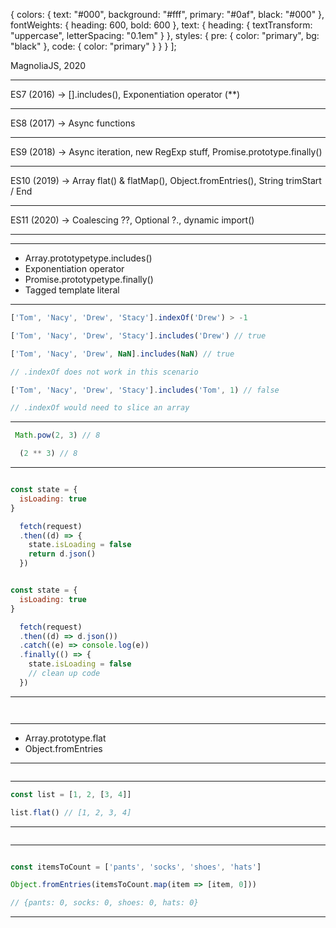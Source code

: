 
  {
    colors: {
      text: "#000",
      background: "#fff",
      primary: "#0af",
      black: "#000"
    },
    fontWeights: {
      heading: 600,
      bold: 600
    },
    text: {
      heading: {
        textTransform: "uppercase",
        letterSpacing: "0.1em"
      }
    },
    styles: {
      pre: {
        color: "primary",
        bg: "black"
      },
      code: {
        color: "primary"
      }
    }
  }
];

<div style={{marginLeft: '65px'}}>

<Title text="ES8, ES9, ES10+… Let’s explore JavaScript’s exciting new features"> </Title>

<p style={{marginTop: '75px'}}> MagnoliaJS, 2020 </p>

 </div>

 ---

 <Title text="About me" />

- Developer Advocate Engineer at <em>Auth0</em>
- <em>egghead.io</em> instructor
- Catch me on <em>tylerclark.dev</em>
- Live streaming on <em>twitch.tv/livewithtyler</em>

<Footer />

---

 <Title text="What this talk is" />

 - Review JS edition releases
 - Discuss current JS features you <em>might not be aware of</em>
 - Talk about features <em>looking to come out soon</em>

---

 <Title text="JS Buzzwords" />

- <em>ECMAScript</em>: Or "ES", is a scripting-language specification standardized by Ecma International (1994).
- <em>Edition</em>: (ECMAScript + edition-year) or (ES + edition-number) or (ES + Edition-year)
- <em>TC39</em>: Short for technical committee 39. This committee controls the evolution of JS. They meet on a regular basis and minutes are recorded.
- <em>Stages (0 - 4)</em>: Proposals for new JS features have to go through "stages" before added.

<Footer />

---

 <Title text="The Evolution of JS" />

<br />
<br />

<p><em>Edition 1 (1997)</em> -> First Edition</p>
 <hr />
<p><em>Edition 2 (1998)</em> -> Editorial changes</p>
 <hr />
<p><em>Edition 3 (1999) </em>-> Regex, try / catch, better Errors, etc.</p>
 <hr />
<p><em>Edition 4 (2003)</em> -> Abandoned (some features added to version 6)</p>
 <hr />
<p><em>Edition 5 (2009) </em>-> strict mode, getters, setters,</p>
 <hr />
<p><em>Edition 6 (2015)</em> -> 🔥 Explosion of new stuff 🔥</p>
  <hr />

---

<Title text="ES6" />

<div style={{display: 'flex', justifyContent: 'space-around'}}>
  <div>
    <ul>
      <li> let & const </li>
      <li> spread & rest operators </li>
      <li> Generators </li>
      <li> Classes </li>
      <li> Promises </li>
    </ul>
    </div>
    <div>
    <ul>
      <li> Arrow functions </li>
      <li> Map & Set </li>
      <li> Proxies </li>
      <li> Default Params </li>
      <li> Template strings </li>
      <li> Tons more! </li>
    </ul>
  </div>
</div>

---

<h3 style={{textAlign: 'center'}}> <em>It was to much</em></h3>

---

<Title text="A needed change" />

- Smaller, more frequent releases

---


 <Title text="What did I miss?"></Title>

  ES7 (2016) -> [].includes(), Exponentiation operator (**)
   <hr />
  ES8 (2017) -> Async functions
   <hr />
  ES9 (2018) -> Async iteration, new RegExp stuff, Promise.prototype.finally()
   <hr />
  ES10 (2019) -> Array flat() & flatMap(), Object.fromEntries(), String trimStart / End
  <hr />
  ES11 (2020) -> Coalescing ??, Optional ?., dynamic import()
<hr />

  ---

   <Title text="First up 🍎"></Title>

   - Array.prototypetype.includes()
   - Exponentiation operator
   - Promise.prototypetype.finally()
   - Tagged template literal

---


  <CodeSurferLayout>

  ```js title="ES7: Includes"
['Tom', 'Nacy', 'Drew', 'Stacy'].indexOf('Drew') > -1
  ```

```js title="ES7: Includes"
['Tom', 'Nacy', 'Drew', 'Stacy'].includes('Drew') // true
```

```js title="ES7: Includes"
['Tom', 'Nacy', 'Drew', NaN].includes(NaN) // true

// .indexOf does not work in this scenario

```

```js title="ES7: Includes"
['Tom', 'Nacy', 'Drew', 'Stacy'].includes('Tom', 1) // false

// .indexOf would need to slice an array

```

  </CodeSurferLayout>

  ---

<CodeSurferLayout>

  ```js title="ES7: Math.pow"
   Math.pow(2, 3) // 8
  ```

```js title="ES7: **"
  (2 ** 3) // 8
```

  </CodeSurferLayout>

---

<CodeSurferLayout>

```js title="ES8: Promise.prototype.finally()"

const state = {
  isLoading: true
}

  fetch(request)
  .then((d) => {
    state.isLoading = false
    return d.json()
  })
```

```js title="ES8: finally()"

const state = {
  isLoading: true
}

  fetch(request)
  .then((d) => d.json())
  .catch((e) => console.log(e))
  .finally(() => {
    state.isLoading = false
    // clean up code
  })
```

  </CodeSurferLayout>

---

<CodeSurferLayout>

```js title="ES9: Tagged Template Literal"



```

  </CodeSurferLayout>

---

<Title text="Next with help from wes "></Title>

- Array.prototype.flat
- Object.fromEntries

---

<Img url="./wes-flat.png" />

---

  <CodeSurferLayout>

  ```js title="Array.prototype.flat()"
const list = [1, 2, [3, 4]]

list.flat() // [1, 2, 3, 4]
  ```

  </CodeSurferLayout>

  ---

<Img url="./wes-from.png" />

  ---

<CodeSurferLayout>

  ```js title="Object.fromEntries"

const itemsToCount = ['pants', 'socks', 'shoes', 'hats']

Object.fromEntries(itemsToCount.map(item => [item, 0]))

// {pants: 0, socks: 0, shoes: 0, hats: 0}

  ```

  </CodeSurferLayout>

  ---

<Title text="New Regex stuff" />

- Flag /s (dotAll)
- Unicode Property Escapes
- Lookbehind Assertions
- Named capture groups

---